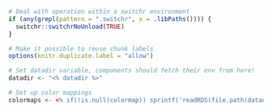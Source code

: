 ```r
# Deal with operation within a switchr environment
if (any(grepl(pattern = ".switchr", x = .libPaths()))) {
  switchr::switchrNoUnload(TRUE)
}

# Make it possible to reuse chunk labels
options(knitr.duplicate.label = "allow")

# Set datadir variable, components should fetch their env from here!
datadir <- "<% datadir %>"

# Set up color mappings
colormaps <- <% if(!is.null(colormap)) sprintf('readRDS(file.path(datadir, "%s"))', colormap) else sprintf("list()") %>
```

